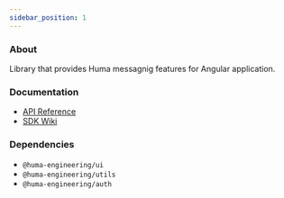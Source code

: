 ```yaml
---
sidebar_position: 1
---
```


### About

Library that provides Huma messagnig features for Angular application.

### Documentation

- [API Reference](https://github.com/huma-engineering/huma-web-sdk/releases)
- [SDK Wiki](https://github.com/huma-engineering/huma-web-sdk/wiki)

### Dependencies

- `@huma-engineering/ui`
- `@huma-engineering/utils`
- `@huma-engineering/auth`